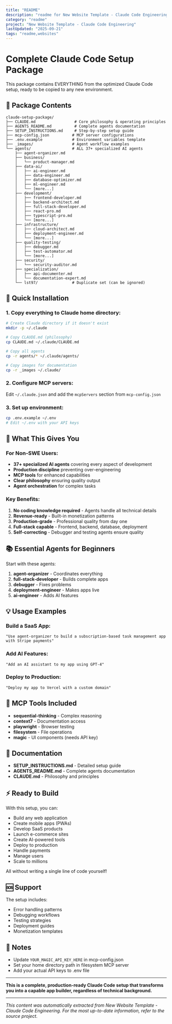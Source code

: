 ```yaml
---
title: "README"
description: "readme for New Website Template - Claude Code Engineering"
category: "readme"
project: "New Website Template - Claude Code Engineering"
lastUpdated: "2025-09-21"
tags: "readme,websites"
---
```


# Complete Claude Code Setup Package

This package contains EVERYTHING from the optimized Claude Code setup, ready to be copied to any new environment.

## 📁 Package Contents

```
claude-setup-package/
├── CLAUDE.md                 # Core philosophy & operating principles
├── AGENTS_README.md          # Complete agents documentation
├── SETUP_INSTRUCTIONS.md     # Step-by-step setup guide
├── mcp-config.json          # MCP server configurations
├── .env.example             # Environment variables template
├── _images/                 # Agent workflow examples
└── agents/                  # ALL 37+ specialized AI agents
    ├── agent-organizer.md
    ├── business/
    │   └── product-manager.md
    ├── data-ai/
    │   ├── ai-engineer.md
    │   ├── data-engineer.md
    │   ├── database-optimizer.md
    │   ├── ml-engineer.md
    │   └── [more...]
    ├── development/
    │   ├── frontend-developer.md
    │   ├── backend-architect.md
    │   ├── full-stack-developer.md
    │   ├── react-pro.md
    │   ├── typescript-pro.md
    │   └── [more...]
    ├── infrastructure/
    │   ├── cloud-architect.md
    │   ├── deployment-engineer.md
    │   └── [more...]
    ├── quality-testing/
    │   ├── debugger.md
    │   ├── test-automator.md
    │   └── [more...]
    ├── security/
    │   └── security-auditor.md
    ├── specialization/
    │   ├── api-documenter.md
    │   └── documentation-expert.md
    └── lst97/               # Duplicate set (can be ignored)
```

## 🚀 Quick Installation

### 1. Copy everything to Claude home directory:
```bash
# Create Claude directory if it doesn't exist
mkdir -p ~/.claude

# Copy CLAUDE.md (philosophy)
cp CLAUDE.md ~/.claude/CLAUDE.md

# Copy all agents
cp -r agents/* ~/.claude/agents/

# Copy images for documentation
cp -r _images ~/.claude/
```

### 2. Configure MCP servers:
Edit `~/.claude.json` and add the `mcpServers` section from `mcp-config.json`

### 3. Set up environment:
```bash
cp .env.example ~/.env
# Edit ~/.env with your API keys
```

## 🎯 What This Gives You

### For Non-SWE Users:
- **37+ specialized AI agents** covering every aspect of development
- **Production discipline** preventing over-engineering
- **MCP tools** for enhanced capabilities
- **Clear philosophy** ensuring quality output
- **Agent orchestration** for complex tasks

### Key Benefits:
1. **No coding knowledge required** - Agents handle all technical details
2. **Revenue-ready** - Built-in monetization patterns
3. **Production-grade** - Professional quality from day one
4. **Full-stack capable** - Frontend, backend, database, deployment
5. **Self-correcting** - Debugger and testing agents ensure quality

## 📚 Essential Agents for Beginners

Start with these agents:

1. **agent-organizer** - Coordinates everything
2. **full-stack-developer** - Builds complete apps
3. **debugger** - Fixes problems
4. **deployment-engineer** - Makes apps live
5. **ai-engineer** - Adds AI features

## 💡 Usage Examples

### Build a SaaS App:
```
"Use agent-organizer to build a subscription-based task management app with Stripe payments"
```

### Add AI Features:
```
"Add an AI assistant to my app using GPT-4"
```

### Deploy to Production:
```
"Deploy my app to Vercel with a custom domain"
```

## 🔧 MCP Tools Included

- **sequential-thinking** - Complex reasoning
- **context7** - Documentation access
- **playwright** - Browser testing
- **filesystem** - File operations
- **magic** - UI components (needs API key)

## 📖 Documentation

- **SETUP_INSTRUCTIONS.md** - Detailed setup guide
- **AGENTS_README.md** - Complete agents documentation
- **CLAUDE.md** - Philosophy and principles

## ⚡ Ready to Build

With this setup, you can:
- Build any web application
- Create mobile apps (PWAs)
- Develop SaaS products
- Launch e-commerce sites
- Create AI-powered tools
- Deploy to production
- Handle payments
- Manage users
- Scale to millions

All without writing a single line of code yourself!

## 🆘 Support

The setup includes:
- Error handling patterns
- Debugging workflows
- Testing strategies
- Deployment guides
- Monetization templates

## 📝 Notes

- Update `YOUR_MAGIC_API_KEY_HERE` in mcp-config.json
- Set your home directory path in filesystem MCP server
- Add your actual API keys to .env file

---

**This is a complete, production-ready Claude Code setup that transforms you into a capable app builder, regardless of technical background.**

---
*This content was automatically extracted from New Website Template - Claude Code Engineering. For the most up-to-date information, refer to the source project.*
